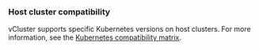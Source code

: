 
### Host cluster compatibility
<HostClusterCompat distro="k8s"/>

vCluster supports specific Kubernetes versions on host clusters. For more information, see the [Kubernetes compatibility matrix](../../../../../../deploy/upgrade/supported_versions#kubernetes-compatibility-matrix).
